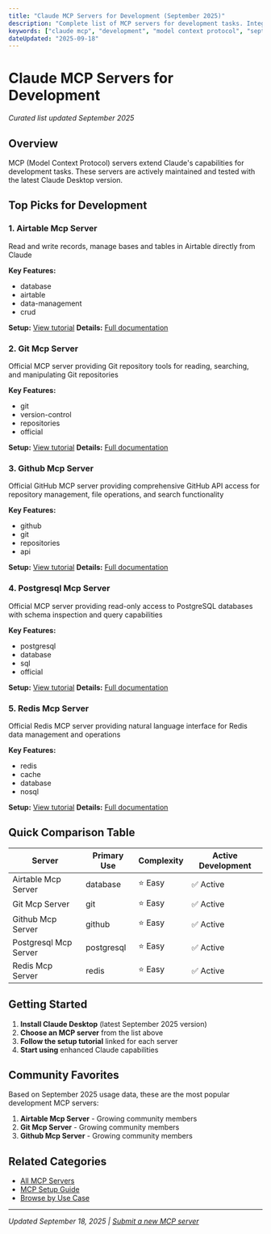 ```yaml
---
title: "Claude MCP Servers for Development (September 2025)"
description: "Complete list of MCP servers for development tasks. Integration guides and setup instructions included."
keywords: ["claude mcp", "development", "model context protocol", "september 2025"]
dateUpdated: "2025-09-18"
---
```


# Claude MCP Servers for Development

*Curated list updated September 2025*

## Overview

MCP (Model Context Protocol) servers extend Claude's capabilities for development tasks. These servers are actively maintained and tested with the latest Claude Desktop version.

## Top Picks for Development


### 1. Airtable Mcp Server

Read and write records, manage bases and tables in Airtable directly from Claude

**Key Features:**
- database
- airtable
- data-management
- crud

**Setup:** [View tutorial](/tutorials/setup-airtable-mcp-server)
**Details:** [Full documentation](/mcp/airtable-mcp-server)


### 2. Git Mcp Server

Official MCP server providing Git repository tools for reading, searching, and manipulating Git repositories

**Key Features:**
- git
- version-control
- repositories
- official

**Setup:** [View tutorial](/tutorials/setup-git-mcp-server)
**Details:** [Full documentation](/mcp/git-mcp-server)


### 3. Github Mcp Server

Official GitHub MCP server providing comprehensive GitHub API access for repository management, file operations, and search functionality

**Key Features:**
- github
- git
- repositories
- api

**Setup:** [View tutorial](/tutorials/setup-github-mcp-server)
**Details:** [Full documentation](/mcp/github-mcp-server)


### 4. Postgresql Mcp Server

Official MCP server providing read-only access to PostgreSQL databases with schema inspection and query capabilities

**Key Features:**
- postgresql
- database
- sql
- official

**Setup:** [View tutorial](/tutorials/setup-postgresql-mcp-server)
**Details:** [Full documentation](/mcp/postgresql-mcp-server)


### 5. Redis Mcp Server

Official Redis MCP server providing natural language interface for Redis data management and operations

**Key Features:**
- redis
- cache
- database
- nosql

**Setup:** [View tutorial](/tutorials/setup-redis-mcp-server)
**Details:** [Full documentation](/mcp/redis-mcp-server)


## Quick Comparison Table

| Server | Primary Use | Complexity | Active Development |
|--------|-------------|------------|-------------------|
| Airtable Mcp Server | database | ⭐ Easy | ✅ Active |
| Git Mcp Server | git | ⭐ Easy | ✅ Active |
| Github Mcp Server | github | ⭐ Easy | ✅ Active |
| Postgresql Mcp Server | postgresql | ⭐ Easy | ✅ Active |
| Redis Mcp Server | redis | ⭐ Easy | ✅ Active |

## Getting Started

1. **Install Claude Desktop** (latest September 2025 version)
2. **Choose an MCP server** from the list above
3. **Follow the setup tutorial** linked for each server
4. **Start using** enhanced Claude capabilities

## Community Favorites

Based on September 2025 usage data, these are the most popular development MCP servers:

1. **Airtable Mcp Server** - Growing community members
2. **Git Mcp Server** - Growing community members
3. **Github Mcp Server** - Growing community members

## Related Categories

- [All MCP Servers](/mcp)
- [MCP Setup Guide](/tutorials/mcp-setup-september-2025)
- [Browse by Use Case](/use-cases)

---

*Updated September 18, 2025 | [Submit a new MCP server](/submit)*
